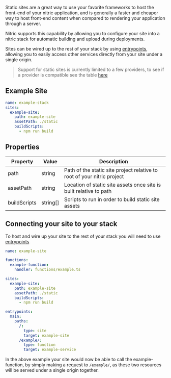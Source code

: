 Static sites are a great way to use your favorite frameworks to host the front-end of your nitric application, and is generally a faster and cheaper way to host front-end content when compared to rendering your application through a server.

Nitric supports this capability by allowing you to configure your site into a nitric stack for automatic building and upload during deployments.

Sites can be wired up to the rest of your stack by using [entrypoints](./entrypoints.mdx), allowing you to easily access other services directly from your site under a single origin.

> Support for static sites is currently limited to a few providers, to see if a provider is compatible see the table [here](../../intro/concepts/nitric-apis.mdx)

## Example Site

```yaml
name: example-stack
sites:
  example-site:
    path: example-site
    assetPath: ./static
    buildScripts:
      - npm run build
```

## Properties

| **Property** | **Value** | **Description**                                                         |
| ------------ | --------- | ----------------------------------------------------------------------- |
| path         | string    | Path of the static site project relative to root of your nitric project |
| assetPath    | string    | Location of static site assets once site is built relative to path      |
| buildScripts | string[]  | Scripts to run in order to build static site assets                     |

## Connecting your site to your stack

To host and wire up your site to the rest of your stack you will need to use [entrypoints](./entrypoints.mdx)

```yaml
name: example-site

functions:
  example-function:
    handler: functions/example.ts

sites:
  example-site:
    path: example-site
    assetPath: ./static
    buildScripts:
      - npm run build

entrypoints:
  main:
    paths:
      /:
        type: site
        target: example-site
      /example/:
        type: function
        target: example-service
```

In the above example your site would now be able to call the example-function, by simply making a request to `/example/`, as these two resources will be served under a single origin together.
